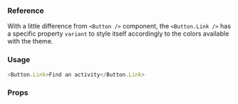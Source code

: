 ### Reference

With a little difference from `<Button />` component, the `<Button.Link />` has
a specific property `variant` to style itself accordingly to the colors
available with the theme.

### Usage

```javascript reactLive=true center=true
<Button.Link>Find an activity</Button.Link>
```

### Props

<PropsTable component="Button.Link" platform="web" />
